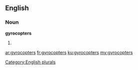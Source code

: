 ==English==

===Noun===
'''gyrocopters'''

# {{plural of|gyrocopter}}

[[Category:English plurals]]

[[ar:gyrocopters]]
[[fr:gyrocopters]]
[[ku:gyrocopters]]
[[my:gyrocopters]]